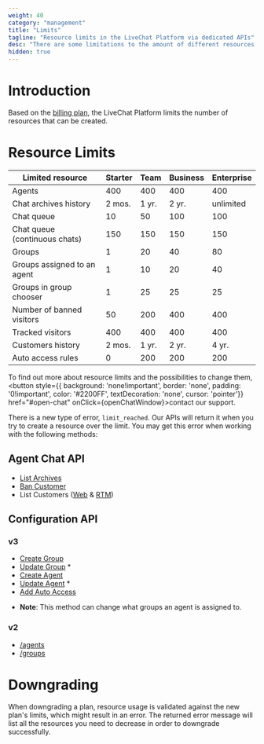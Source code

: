 ```yaml
---
weight: 40
category: "management"
title: "Limits"
tagline: "Resource limits in the LiveChat Platform via dedicated APIs"
desc: "There are some limitations to the amount of different resources that can be created, based on license plan."
hidden: true
---
```



# Introduction

Based on the <a href="https://www.livechat.com/pricing/" target="_blank">billing plan</a>, the LiveChat Platform limits the number of resources that can be created.

# Resource Limits

| Limited resource              | Starter | Team  | Business | Enterprise |
| ----------------------------- | ------- | ----- | -------- | ---------- |
| Agents                        | 400     | 400   | 400      | 400        |
| Chat archives history         | 2 mos.  | 1 yr. | 2 yr.    | unlimited  |
| Chat queue                    | 10      | 50    | 100      | 100        |
| Chat queue (continuous chats) | 150     | 150   | 150      | 150        |
| Groups                        | 1       | 20    | 40       | 80         |
| Groups assigned to an agent   | 1       | 10    | 20       | 40         |
| Groups in group chooser       | 1       | 25    | 25       | 25         |
| Number of banned visitors     | 50      | 200   | 400      | 400        |
| Tracked visitors              | 400     | 400   | 400      | 400        |
| Customers history             | 2 mos.  | 1 yr. | 2 yr.    | 4 yr.      |
| Auto access rules             | 0       | 200   | 200      | 200        |

To find out more about resource limits and the possibilities to change them, <button style={{ background: 'none!important',
border: 'none',
padding: '0!important',
color: '#2200FF',
textDecoration: 'none',
cursor: 'pointer'}} href="#open-chat" onClick={openChatWindow}>contact our support</button>.

There is a new type of error, `limit_reached`. Our APIs will return it when you try to create a resource over the limit. You may get this error when working with the following methods:

## Agent Chat API

- [List Archives](../../messaging/agent-chat-api/#list-archives)
- [Ban Customer](../../messaging/agent-chat-api/#ban-customer)
- List Customers ([Web](/messaging/agent-chat-api/#list-customers) & [RTM](/messaging/agent-chat-api/rtm-reference/#list-customers))

## Configuration API

### v3

- [Create Group](../configuration-api/#create-group)
- [Update Group](../configuration-api/#update-group) \*
- [Create Agent](../configuration-api/#create-agent)
- [Update Agent](../configuration-api/#update-agent) \*
- [Add Auto Access](../configuration-api/#add-auto-access)

* **Note**: This method can change what groups an agent is assigned to.

### v2

- [/agents](../configuration-api/v2.0/#agents)
- [/groups](../configuration-api/v2.0/#groups)

# Downgrading

When downgrading a plan, resource usage is validated against the new plan's limits, which might result in an error. The returned error message will list all the resources you need to decrease in order to downgrade successfully.
